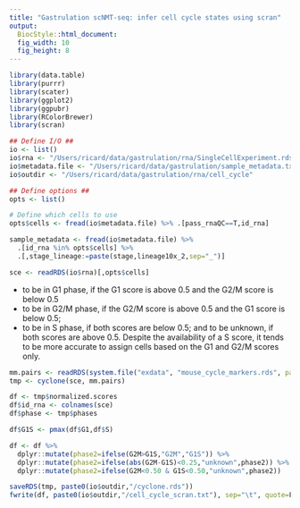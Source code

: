 ```yaml
---
title: "Gastrulation scNMT-seq: infer cell cycle states using scran"
output: 
  BiocStyle::html_document: 
  fig_width: 10
  fig_height: 8
---
```

  
```r
library(data.table)
library(purrr)
library(scater)
library(ggplot2)
library(ggpubr)
library(RColorBrewer)
library(scran)
```

```r

## Define I/O ##
io <- list()
io$rna <- "/Users/ricard/data/gastrulation/rna/SingleCellExperiment.rds"
io$metadata.file <- "/Users/ricard/data/gastrulation/sample_metadata.txt"
io$outdir <- "/Users/ricard/data/gastrulation/rna/cell_cycle"

## Define options ##
opts <- list()

# Define which cells to use
opts$cells <- fread(io$metadata.file) %>% .[pass_rnaQC==T,id_rna]
```

<!-- Load sample metadata -->
```r
sample_metadata <- fread(io$metadata.file) %>% 
  .[id_rna %in% opts$cells] %>%
  .[,stage_lineage:=paste(stage,lineage10x_2,sep="_")]
```

<!-- Load RNA expression data --> 
```r
sce <- readRDS(io$rna)[,opts$cells]
```

<!-- Infer cell cycle phase using cyclone from scram -->
- to be in G1 phase, if the G1 score is above 0.5 and the G2/M score is below 0.5
- to be in G2/M phase, if the G2/M score is above 0.5 and the G1 score is below 0.5; 
- to be in S phase, if both scores are below 0.5; and to be unknown, if both scores are above 0.5. 
Despite the availability of a S score, it tends to be more accurate to assign cells based on the G1 and G2/M scores only.
```r
mm.pairs <- readRDS(system.file("exdata", "mouse_cycle_markers.rds", package="scran"))
tmp <- cyclone(sce, mm.pairs)

df <- tmp$normalized.scores
df$id_rna <- colnames(sce)
df$phase <- tmp$phases

df$G1S <- pmax(df$G1,df$S)

df <- df %>% 
  dplyr::mutate(phase2=ifelse(G2M>G1S,"G2M","G1S")) %>%
  dplyr::mutate(phase2=ifelse(abs(G2M-G1S)<0.25,"unknown",phase2)) %>%
  dplyr::mutate(phase2=ifelse(G2M<0.50 & G1S<0.50,"unknown",phase2))
```

<!-- Save results -->
```r
saveRDS(tmp, paste0(io$outdir,"/cyclone.rds"))
fwrite(df, paste0(io$outdir,"/cell_cycle_scran.txt"), sep="\t", quote=F)
```

